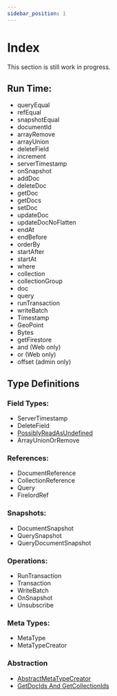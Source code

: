 ```yaml
---
sidebar_position: 1
---
```


# Index

This section is still work in progress.

## Run Time:

- queryEqual
- refEqual
- snapshotEqual
- documentId
- arrayRemove
- arrayUnion
- deleteField
- increment
- serverTimestamp
- onSnapshot
- addDoc
- deleteDoc
- getDoc
- getDocs
- setDoc
- updateDoc
- updateDocNoFlatten
- endAt
- endBefore
- orderBy
- startAfter
- startAt
- where
- collection
- collectionGroup
- doc
- query
- runTransaction
- writeBatch
- Timestamp
- GeoPoint
- Bytes
- getFirestore
- and (Web only)
- or (Web only)
- offset (admin only)

## Type Definitions

### Field Types:

- ServerTimestamp
- DeleteField
- [PossiblyReadAsUndefined](./possibly_read_as_undefined)
- ArrayUnionOrRemove

### References:

- DocumentReference
- CollectionReference
- Query
- FirelordRef

### Snapshots:

- DocumentSnapshot
- QuerySnapshot
- QueryDocumentSnapshot

### Operations:

- RunTransaction
- Transaction
- WriteBatch
- OnSnapshot
- Unsubscribe

### Meta Types:

- MetaType
- MetaTypeCreator

### Abstraction

- [AbstractMetaTypeCreator](./AbstractMetaTypeCreator)
- [GetDocIds And GetCollectionIds](./AbstractDocAndColIds)
